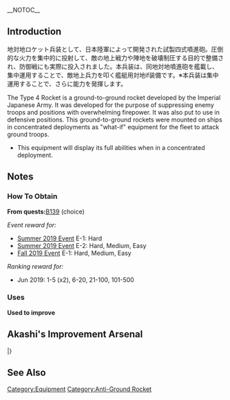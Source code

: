 __NOTOC__
{{EquipmentInfo|348}}

==Introduction==
地対地ロケット兵装として、日本陸軍によって開発された試製四式噴進砲。圧倒的な火力を集中的に投射して、敵の地上戦力や陣地を破壊制圧する目的で整備され、防御戦にも実際に投入されました。本兵装は、同地対地噴進砲を艦載し、集中運用することで、敵地上兵力を叩く艦艇用対地if装備です。※本兵装は集中運用することで、さらに能力を発揮します。

The Type 4 Rocket is a ground-to-ground rocket developed by the Imperial Japanese Army. It was developed for the purpose of suppressing enemy troops and positions with overwhelming firepower. It was also put to use in defensive positions. This ground-to-ground rockets were mounted on ships in concentrated deployments as "what-if" equipment for the fleet to attack ground troops.

* This equipment will display its full abilities when in a concentrated deployment.

==Notes==
<div class="mw-collapsible"><h3>How To Obtain</h3>
<div class="mw-collapsible-content">
'''From quests: '''[[Quests#B139|B139]] (choice)

''Event reward for:''
* [[Summer 2019 Event]] E-1: Hard
* [[Summer 2019 Event]] E-2: Hard, Medium, Easy
* [[Fall 2019 Event]] E-1: Hard, Medium, Easy

''Ranking reward for:''
* Jun 2019: 1-5 (x2), 6-20, 21-100, 101-500

</div></div>

<div class="mw-collapsible"><h3>Uses</h3>
<div class="mw-collapsible-content">
'''Used to improve''' {{Equipment/Link|Shipborne Model Type 4 20cm Anti-ground Rocket Launcher}}

</div></div>

==Akashi's Improvement Arsenal==
{{AkashiWorkshop}}
{{AkashiWorkshopLine
|Name={{PAGENAME}}
|ItemType=AntiGroundArtillery
|Fuel=20
|Ammo=120
|Steel=30
|Baux=10
|Mats0-5=4/5
|Mats6-9=5/8
|Mats10=20/36
|Screws0-5=3/3
|Screws6-9=4/6
|Screws10=7/13
|EquipConsume0-5=1x{{Drum}}
|EquipConsume6-9=1x{{GreenGunMG|12cm 30-tube Rocket Launcher}}
|EquipConsume10=1x{{AntiGroundArtillery|Shipborne Model Type 4 20cm Anti-ground Rocket Launcher}}<br>2x{{RocketMat}}
|Sun=&nbsp;<br/>O<br/>Ar
|Mon=Ak<br/>O<br/>Ar
|Tue=Ak<br/>O<br/>Ar
|Wed=Ak<br/>O<br/>Ar
|Thu=Ak<br/>O<br/>Ar
|Fri=&nbsp;<br/>O<br/>Ar
|Sat=&nbsp;<br/>O<br/>Ar
|2ndShip=[[Akitsushima Kai]]<br/>[[Ooshio Kai Ni]]<br/>[[Arashio Kai Ni]]
|Notes = Uses 1x [[Drum Canister]] for improvement up to ★+6 <br> Uses 1x [[12cm 30-tube Rocket Launcher]] for improvement past ★+6 <br> Uses 1x {{PAGENAME}} and 2x [[New Model Rocket Development Material]] for upgrade to [[Type 4 20cm Anti-ground Rocket Launcher (Concentrated Deployment)]].
}}
|}

==See Also==
{{Equipmentlist}}
[[Category:Equipment]]
[[Category:Anti-Ground Rocket]]